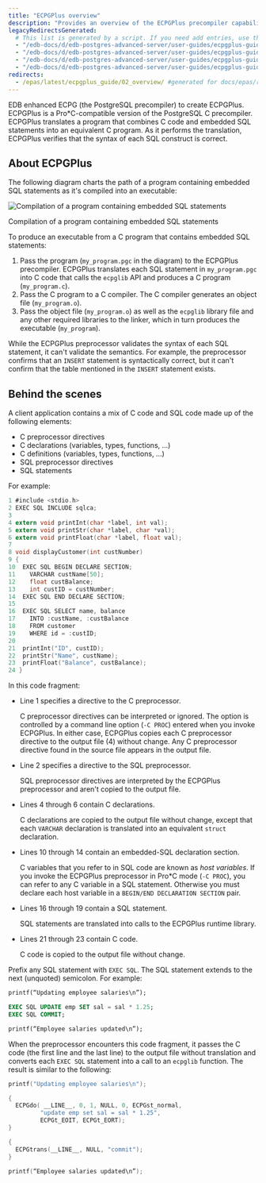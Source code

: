 ```yaml
---
title: "ECPGPlus overview"
description: "Provides an overview of the ECPGPlus precompiler capabilities"
legacyRedirectsGenerated:
  # This list is generated by a script. If you need add entries, use the `legacyRedirects` key.
  - "/edb-docs/d/edb-postgres-advanced-server/user-guides/ecpgplus-guide/9.6/EDB_Postgres_Advanced_Server_ecpgPlus_Guide.1.07.html"
  - "/edb-docs/d/edb-postgres-advanced-server/user-guides/ecpgplus-guide/9.6/EDB_Postgres_Advanced_Server_ecpgPlus_Guide.1.04.html"
  - "/edb-docs/d/edb-postgres-advanced-server/user-guides/ecpgplus-guide/9.6/EDB_Postgres_Advanced_Server_ecpgPlus_Guide.1.06.html"
  - "/edb-docs/d/edb-postgres-advanced-server/user-guides/ecpgplus-guide/9.6/EDB_Postgres_Advanced_Server_ecpgPlus_Guide.1.05.html"
redirects:
  - /epas/latest/ecpgplus_guide/02_overview/ #generated for docs/epas/reorg-role-use-case-mode
---
```


<div id="overview" class="registered_link"></div>

EDB enhanced ECPG (the PostgreSQL precompiler) to create ECPGPlus. ECPGPlus is a Pro\*C-compatible version of the PostgreSQL C precompiler. ECPGPlus translates a program that combines C code and embedded SQL statements into an equivalent C program. As it performs the translation, ECPGPlus verifies that the syntax of each SQL construct is correct.

## About ECPGPlus

The following diagram charts the path of a program containing embedded SQL statements as it's compiled into an executable:

![Compilation of a program containing embedded SQL statements](../../images/ecpg_path.png)

Compilation of a program containing embedded SQL statements

To produce an executable from a C program that contains embedded SQL statements:

1.  Pass the program (`my_program.pgc` in the diagram) to the ECPGPlus precompiler. ECPGPlus translates each SQL statement in `my_program.pgc` into C code that calls the `ecpglib` API and produces a C program (`my_program.c`). 
1. Pass the C program to a C compiler. The C compiler generates an object file (`my_program.o`). 
1. Pass the object file (`my_program.o`) as well as the `ecpglib` library file and any other required libraries to the linker, which in turn produces the executable (`my_program`).

While the ECPGPlus preprocessor validates the syntax of each SQL statement, it can't validate the semantics. For example, the preprocessor confirms that an `INSERT` statement is syntactically correct, but it can't confirm that the table mentioned in the `INSERT` statement exists.

## Behind the scenes

A client application contains a mix of C code and SQL code made up of the following elements:

-   C preprocessor directives
-   C declarations (variables, types, functions, ...)
-   C definitions (variables, types, functions, ...)
-   SQL preprocessor directives
-   SQL statements

For example:

```c 
1 #include <stdio.h>
2 EXEC SQL INCLUDE sqlca;
3
4 extern void printInt(char *label, int val);
5 extern void printStr(char *label, char *val);
6 extern void printFloat(char *label, float val);
7
8 void displayCustomer(int custNumber)
9 {
10  EXEC SQL BEGIN DECLARE SECTION;
11    VARCHAR custName[50];
12    float custBalance;
13    int custID = custNumber;
14  EXEC SQL END DECLARE SECTION;
15
16  EXEC SQL SELECT name, balance
17    INTO :custName, :custBalance
18    FROM customer
19    WHERE id = :custID;
20
21  printInt("ID", custID);
22  printStr("Name", custName);
23  printFloat("Balance", custBalance);
24 }
```

In this code fragment:

-   Line 1 specifies a directive to the C preprocessor.

    C preprocessor directives can be interpreted or ignored. The option is controlled by a command line option (`-C PROC`) entered when you invoke ECPGPlus. In either case, ECPGPlus copies each C preprocessor directive to the output file (4) without change. Any C preprocessor directive found in the source file appears in the output file.

-   Line 2 specifies a directive to the SQL preprocessor.

    SQL preprocessor directives are interpreted by the ECPGPlus preprocessor and aren't copied to the output file.

-   Lines 4 through 6 contain C declarations.

    C declarations are copied to the output file without change, except that each `VARCHAR` declaration is translated into an equivalent `struct` declaration.

-   Lines 10 through 14 contain an embedded-SQL declaration section.  

    C variables that you refer to in SQL code are known as *host variables*. If you invoke the ECPGPlus preprocessor in Pro\*C mode (`-C PROC`), you can refer to any C variable in a SQL statement. Otherwise you must declare each host variable in a `BEGIN/END DECLARATION SECTION` pair.

-   Lines 16 through 19 contain a SQL statement.

    SQL statements are translated into calls to the ECPGPlus runtime library.

-   Lines 21 through 23 contain C code.

    C code is copied to the output file without change.

Prefix any SQL statement with `EXEC SQL`. The SQL statement extends to the next (unquoted) semicolon. For example:

```sql
printf(“Updating employee salaries\n”);

EXEC SQL UPDATE emp SET sal = sal * 1.25;
EXEC SQL COMMIT;

printf(“Employee salaries updated\n”);
```

When the preprocessor encounters this code fragment, it passes the C code (the first line and the last line) to the output file without translation and converts each `EXEC SQL` statement into a call to an `ecpglib` function. The result is similar to the following:

```c
printf("Updating employee salaries\n");

{
  ECPGdo( __LINE__, 0, 1, NULL, 0, ECPGst_normal,
         "update emp set sal = sal * 1.25",
         ECPGt_EOIT, ECPGt_EORT);
}

{
  ECPGtrans(__LINE__, NULL, "commit");
}

printf(“Employee salaries updated\n”);
```
